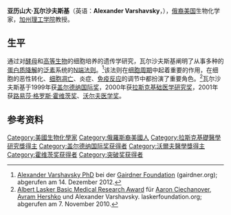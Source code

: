 {{expand|time=2013-10-17T01:46:29+00:00}}
'''亚历山大·瓦尔沙夫斯基'''（英语：'''Alexander Varshavsky'''，{{bd|1946年|11月8日||}}），[[俄裔美国人|俄裔美国]]生物化学家，[[加州理工学院|加州理工学院]]教授。

== 生平 ==
通过对[[酵母|酵母]]和[[高等生物|高等生物]]的细胞培养的遗传学研究，瓦尔沙夫斯基阐明了从事多种的[[蛋白酶解|蛋白质降解]]的[[泛素|泛素]]系统的[[N端法则|N端法则]]。<ref>[http://gairdner.org/content/alexander-j-varshavsky Alexander Varshavsky PhD] {{Wayback|url=http://gairdner.org/content/alexander-j-varshavsky |date=20150924020753 }} bei der [[Gairdner_Foundation|Gairdner Foundation]] (gairdner.org); abgerufen am 14. Dezember 2012.</ref>该法则在[[细胞周期|细胞周期]]中起着重要的作用，在细胞的恶性转化、[[细胞凋亡|细胞凋亡]]、炎症、[[免疫反应|免疫反应]]的调节中都扮演了重要角色。<ref>[http://www.laskerfoundation.org/awards/2000_b_description.htm Albert Lasker Basic Medical Research Award] {{Wayback|url=http://www.laskerfoundation.org/awards/2000_b_description.htm |date=20131017091630 }} für [[Aaron_Ciechanover|Aaron Ciechanover]], [[Avram_Hershko|Avram Hershko]] und Alexander Varshavsky. laskerfoundation.org; abgerufen am 7. November 2010.</ref>瓦尔沙夫斯基于1999年获[[盖尔德纳国际奖|盖尔德纳国际奖]]，2000年获[[拉斯克基础医学研究奖|拉斯克基础医学研究奖]]，2001年获[[路易莎·格罗斯·霍维茨奖|路易莎·格罗斯·霍维茨奖]]、[[沃尔夫医学奖|沃尔夫医学奖]]。

==参考资料==
{{reflist}}

{{突破奖获得者}}
{{沃尔夫医学奖}}
{{加拿大盖尔德纳国际奖获得者}}
{{路易莎·格罗斯·霍维茨奖获得者}}
{{阿尔伯特·拉斯克基础医学研究奖获得者}}

{{Authority control}}
{{DEFAULTSORT:Varshavsky, Alexander}}
[[Category:美國生物化學家|Category:美國生物化學家]]
[[Category:俄羅斯裔美國人|Category:俄羅斯裔美國人]]
[[Category:拉斯克基礎醫學研究獎得主|Category:拉斯克基礎醫學研究獎得主]]
[[Category:盖尔德纳国际奖获得者|Category:盖尔德纳国际奖获得者]]
[[Category:沃爾夫醫學獎得主|Category:沃爾夫醫學獎得主]]
[[Category:霍维茨奖获得者|Category:霍维茨奖获得者]]
[[Category:突破奖获得者|Category:突破奖获得者]]